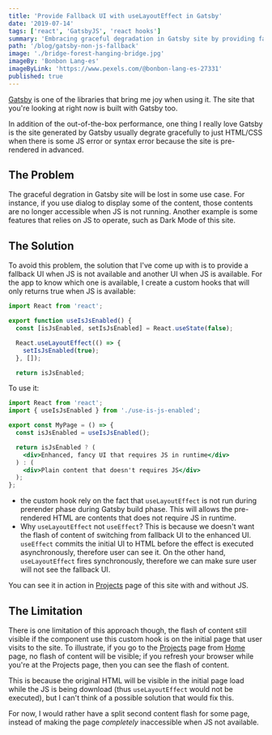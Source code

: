 ```yaml
---
title: 'Provide Fallback UI with useLayoutEffect in Gatsby'
date: '2019-07-14'
tags: ['react', 'GatsbyJS', 'react hooks']
summary: 'Embracing graceful degradation in Gatsby site by providing fallback UI without JS with useLayoutEffect hooks'
path: '/blog/gatsby-non-js-fallback'
image: './bridge-forest-hanging-bridge.jpg'
imageBy: 'Bonbon Lang-es'
imageByLink: 'https://www.pexels.com/@bonbon-lang-es-27331'
published: true
---
```


[Gatsby][gatsbyjs] is one of the libraries that bring me joy when using it. The site that you're looking at right now is built with Gatsby too.

In addition of the out-of-the-box performance, one thing I really love Gatsby is the site generated by Gatsby usually degrate gracefully to just HTML/CSS when there is some JS error or syntax error because the site is pre-rendered in advanced.

## The Problem

The graceful degration in Gatsby site will be lost in some use case. For instance, if you use dialog to display some of the content, those contents are no longer accessible when JS is not running. Another example is some features that relies on JS to operate, such as Dark Mode of this site.

## The Solution

To avoid this problem, the solution that I've come up with is to provide a fallback UI when JS is not available and another UI when JS is available. For the app to know which one is available, I create a custom hooks that will only returns true when JS is available:

```javascript use-is-js-enabled.js
import React from 'react';

export function useIsJsEnabled() {
  const [isJsEnabled, setIsJsEnabled] = React.useState(false);

  React.useLayoutEffect(() => {
    setIsJsEnabled(true);
  }, []);

  return isJsEnabled;

```

To use it:

```jsx
import React from 'react';
import { useIsJsEnabled } from './use-is-js-enabled';

export const MyPage = () => {
  const isJsEnabled = useIsJsEnabled();

  return isJsEnabled ? (
    <div>Enhanced, fancy UI that requires JS in runtime</div>
  ) : (
    <div>Plain content that doesn't requires JS</div>
  );
};
```

- the custom hook rely on the fact that `useLayoutEffect` is not run during prerender phase during Gatsby build phase. This will allows the pre-rendered HTML are contents that does not require JS in runtime.
- Why `useLayoutEffect` not `useEffect`? This is because we doesn't want the flash of content of switching from fallback UI to the enhanced UI. `useEffect` commits the initial UI to HTML before the effect is executed asynchronously, therefore user can see it. On the other hand, `useLayoutEffect` fires synchronously, therefore we can make sure user will not see the fallback UI.

You can see it in action in [Projects](/projects) page of this site with and without JS.

## The Limitation

There is one limitation of this approach though, the flash of content still visible if the component use this custom hook is on the initial page that user visits to the site. To illustrate, if you go to the [Projects](/projects) page from [Home](/) page, no flash of content will be visible; if you refresh your browser while you're at the Projects page, then you can see the flash of content.

This is because the original HTML will be visible in the initial page load while the JS is being download (thus `useLayoutEffect` would not be executed), but I can't think of a possible solution that would fix this.

For now, I would rather have a split second content flash for some page, instead of making the page _completely_ inaccessible when JS not available.

[gatsbyjs]: https://www.gatsbyjs.org/
